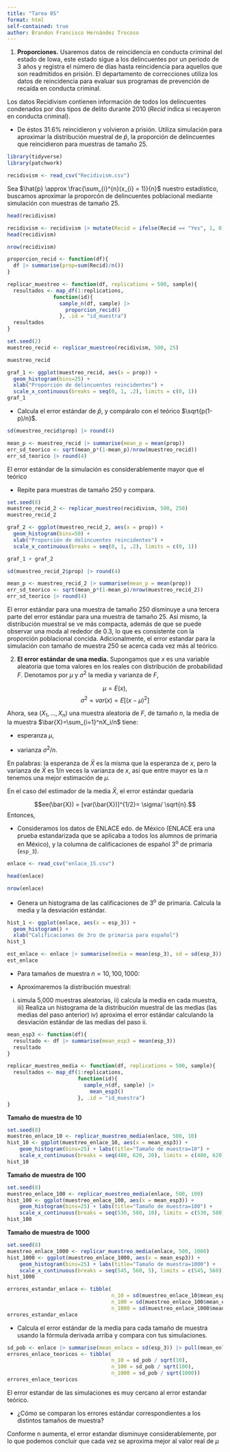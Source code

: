 ```yaml
---
title: "Tarea 05"
format: html
self-contained: true
author: Brandon Francisco Hernández Trocoso
---
```


1.  **Proporciones.** Usaremos datos de reincidencia en conducta criminal del estado de Iowa, este estado sigue a los delincuentes por un periodo de 3 años y registra el número de días hasta reincidencia para aquellos que son readmitidos en prisión. El departamento de correcciones utiliza los datos de reincidencia para evaluar sus programas de prevención de recaída en conducta criminal.

Los datos Recidivism contienen información de todos los delincuentes condenados por dos tipos de delito durante 2010 (*Recid* indica si recayeron en conducta criminal).

-   De éstos $31.6\%$ reincidieron y volvieron a prisión. Utiliza simulación para aproximar la distribución muestral de $\hat{p}$, la proporción de delincuentes que reincidieron para muestras de tamaño 25.

```r
library(tidyverse)
library(patchwork)
```

```r
recidivism <- read_csv("Recidivism.csv")
```

Sea $\hat{p} \approx \frac{\sum_{i}^{n}(x_{i} = 1)}{n}$ nuestro estadístico, buscamos aproximar la proporcón de delincuentes poblacional mediante simulación con muestras de tamaño 25. 

```r
head(recidivism)
```

```r
recidivism <- recidivism |> mutate(Recid = ifelse(Recid == "Yes", 1, 0))
head(recidivism)
```

```r
nrow(recidivism)
```

```r
proporcion_recid <- function(df){
  df |> summarise(prop=sum(Recid)/n())
}

replicar_muestreo <- function(df, replications = 500, sample){
  resultados <- map_df(1:replications, 
               function(id){
                 sample_n(df, sample) |>
                   proporcion_recid()
                 }, .id = "id_muestra")
  resultados
}
```

```r
set.seed(2)
muestreo_recid <- replicar_muestreo(recidivism, 500, 25)
```

```r
muestreo_recid
```

```r
graf_1 <- ggplot(muestreo_recid, aes(x = prop)) +
  geom_histogram(bins=25) +
  xlab("Proporción de delincuentes reincidentes") +
  scale_x_continuous(breaks = seq(0, 1, .2), limits = c(0, 1))
graf_1
```
-   Calcula el error estándar de $\hat{p}$, y compáralo con el teórico $\sqrt{p(1-p)/n}$.

```r
sd(muestreo_recid$prop) |> round(4)
```
```r
mean_p <- muestreo_recid |> summarise(mean_p = mean(prop))
err_sd_teorico <- sqrt(mean_p*(1-mean_p)/nrow(muestreo_recid))
err_sd_teorico |> round(4)
```
El error estándar de la simulación es considerablemente mayor que el teórico

-   Repite para muestras de tamaño 250 y compara.

```r
set.seed(8)
muestreo_recid_2 <- replicar_muestreo(recidivism, 500, 250)
muestreo_recid_2
```
```r
graf_2 <- ggplot(muestreo_recid_2, aes(x = prop)) +
  geom_histogram(bins=50) +
  xlab("Proporción de delincuentes reincidentes") +
  scale_x_continuous(breaks = seq(0, 1, .2), limits = c(0, 1))

graf_1 + graf_2
```

```r
sd(muestreo_recid_2$prop) |> round(4)
```
```r
mean_p <- muestreo_recid_2 |> summarise(mean_p = mean(prop))
err_sd_teorico <- sqrt(mean_p*(1-mean_p)/nrow(muestreo_recid_2))
err_sd_teorico |> round(4)
```

El error estándar para una muestra de tamaño 250 disminuye a una tercera parte del error estándar para una muestra de tamaño 25. Así mismo, la distribución muestral se ve más compacta, además de que se puede observar una moda al rededor de $0.3$, lo que es consistente con la proporción poblacional concida. Adicionalmente, el error estandar para la simulación con tamaño de muestra 250 se acerca cada vez más al teórico. 

2.  **El error estándar de una media.** Supongamos que $x$ es una variable aleatoria que toma valores en los reales con distribución de probabilidad $F$. Denotamos por $\mu$ y $\sigma^2$ la media y varianza de $F$,

$$\mu = E(x),$$ $$\sigma^2=var(x)=E[(x-\mu)^2]$$

Ahora, sea $(X_1,...,X_n)$ una muestra aleatoria de $F$, de tamaño $n$, la media de la muestra $\bar{X}=\sum_{i=1}^nX_i/n$ tiene:

-   esperanza $\mu$,

-   varianza $\sigma^2/n$.

En palabras: la esperanza de $\bar{X}$ es la misma que la esperanza de $x$, pero la varianza de $\bar{X}$ es $1/n$ veces la varianza de $x$, así que entre mayor es la $n$ tenemos una mejor estimación de $\mu$.

En el caso del estimador de la media $\bar{X}$, el error estándar quedaría

$$ee(\bar{X}) = [var(\bar{X})]^{1/2}= \sigma/ \sqrt{n}.$$ Entonces,

-   Consideramos los datos de ENLACE edo. de México (ENLACE era una prueba estandarizada que se aplicaba a todos los alumnos de primaria en México), y la columna de calificaciones de español 3^o^ de primaria (`esp_3`).

```r
enlace <- read_csv("enlace_15.csv")
```

```r
head(enlace)
```

```r
nrow(enlace)
```

-   Genera un histograma de las calificaciones de 3^o^ de primaria. Calcula la media y la desviación estándar.

```r
hist_1 <- ggplot(enlace, aes(x = esp_3)) +
  geom_histogram() +
  xlab("Calificaciones de 3ro de primaria para español")
hist_1
```
```r
est_enlace <- enlace |> summarise(media = mean(esp_3), sd = sd(esp_3))
est_enlace
```

-   Para tamaños de muestra $n = 10, 100, 1000$:

-   Aproximaremos la distribución muestral:

i)  simula 5,000 muestras aleatorias, ii) calcula la media en cada muestra, iii) Realiza un histograma de la distribución muestral de las medias (las medias del paso anterior) iv) aproxima el error estándar calculando la desviación estándar de las medias del paso ii.

```r
mean_esp3 <- function(df){
  resultado <- df |> summarise(mean_esp3 = mean(esp_3))
  resultado
}

replicar_muestreo_media <- function(df, replications = 500, sample){
  resultados <- map_df(1:replications,
                       function(id){
                         sample_n(df, sample) |>
                           mean_esp3()
                       }, .id = "id_muestra")
}
```

**Tamaño de muestra de 10**

```r
set.seed(8)
muestreo_enlace_10 <- replicar_muestreo_media(enlace, 500, 10)
hist_10 <- ggplot(muestreo_enlace_10, aes(x = mean_esp3)) +
    geom_histogram(bins=25) + labs(title="Tamaño de muestra=10") +
    scale_x_continuous(breaks = seq(480, 620, 20), limits = c(480, 620))
hist_10
```

**Tamaño de muestra de 100**

```r
set.seed(8)
muestreo_enlace_100 <- replicar_muestreo_media(enlace, 500, 100)
hist_100 <- ggplot(muestreo_enlace_100, aes(x = mean_esp3)) +
    geom_histogram(bins=25) + labs(title="Tamaño de muestra=100") +
    scale_x_continuous(breaks = seq(530, 580, 10), limits = c(530, 580))
hist_100
```

**Tamaño de muestra de 1000**

```r
set.seed(8)
muestreo_enlace_1000 <- replicar_muestreo_media(enlace, 500, 1000)
hist_1000 <- ggplot(muestreo_enlace_1000, aes(x = mean_esp3)) +
    geom_histogram(bins=25) + labs(title="Tamaño de muestra=1000") +
    scale_x_continuous(breaks = seq(545, 560, 5), limits = c(545, 560))
hist_1000
```

```r
errores_estandar_enlace <- tibble(
                                  n_10 = sd(muestreo_enlace_10$mean_esp3),
                                  n_100 = sd(muestreo_enlace_100$mean_esp3),
                                  n_1000 = sd(muestreo_enlace_1000$mean_esp3))
errores_estandar_enlace
```

-   Calcula el error estándar de la media para cada tamaño de muestra usando la fórmula derivada arriba y compara con tus simulaciones.

```r
sd_pob <- enlace |> summarise(mean_enlace = sd(esp_3)) |> pull(mean_enlace)
errores_enlace_teoricos <- tibble(
                                  n_10 = sd_pob / sqrt(10),
                                  n_100 = sd_pob / sqrt(100),
                                  n_1000 = sd_pob / sqrt(1000))
errores_enlace_teoricos
```

El error estandar de las simulaciones es muy cercano al error estandar teórico.

-   ¿Cómo se comparan los errores estándar correspondientes a los distintos tamaños de muestra?

Conforme n aumenta, el error estandar disminuye considerablemente, por lo que podemos concluir que cada vez se aproxima mejor al valor real de $\mu$
